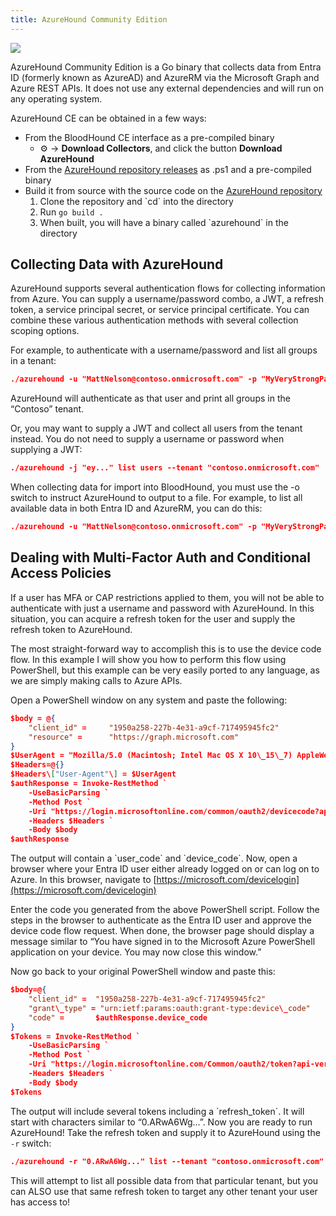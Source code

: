 ```yaml
---
title: AzureHound Community Edition
---
```


<Frame>
  <img src="/hc/article_attachments/18246479746331.png"/>
</Frame>

AzureHound Community Edition is a Go binary that collects data from Entra ID (formerly known as AzureAD) and AzureRM via the Microsoft Graph and Azure REST APIs. It does not use any external dependencies and will run on any operating system.

AzureHound CE can be obtained in a few ways:

* From the BloodHound CE interface as a pre-compiled binary
    * ⚙️ → **Download Collectors**, and click the button **Download AzureHound**
* From the [AzureHound repository releases](https://github.com/BloodHoundAD/AzureHound/releases) as .ps1 and a pre-compiled binary
* Build it from source with the source code on the [AzureHound repository](https://github.com/BloodHoundAD/AzureHound/)
    1.  Clone the repository and \`cd\` into the directory
    2.  Run `go build .`
    3.  When built, you will have a binary called \`azurehound\` in the directory

## Collecting Data with AzureHound

AzureHound supports several authentication flows for collecting information from Azure. You can supply a username/password combo, a JWT, a refresh token, a service principal secret, or service principal certificate. You can combine these various authentication methods with several collection scoping options.

For example, to authenticate with a username/password and list all groups in a tenant:
```json
./azurehound -u "MattNelson@contoso.onmicrosoft.com" -p "MyVeryStrongPassword" list groups --tenant "contoso.onmicrosoft.com"
```
AzureHound will authenticate as that user and print all groups in the “Contoso” tenant.

Or, you may want to supply a JWT and collect all users from the tenant instead. You do not need to supply a username or password when supplying a JWT:
```json
./azurehound -j "ey..." list users --tenant "contoso.onmicrosoft.com"
```
When collecting data for import into BloodHound, you must use the -o switch to instruct AzureHound to output to a file. For example, to list all available data in both Entra ID and AzureRM, you can do this:
```json
./azurehound -u "MattNelson@contoso.onmicrosoft.com" -p "MyVeryStrongPassword" list groups --tenant "contoso.onmicrosoft.com" -o output.json
```
## Dealing with Multi-Factor Auth and Conditional Access Policies

If a user has MFA or CAP restrictions applied to them, you will not be able to authenticate with just a username and password with AzureHound. In this situation, you can acquire a refresh token for the user and supply the refresh token to AzureHound.

The most straight-forward way to accomplish this is to use the device code flow. In this example I will show you how to perform this flow using PowerShell, but this example can be very easily ported to any language, as we are simply making calls to Azure APIs.

Open a PowerShell window on any system and paste the following:
```json
$body = @{
    "client_id" =     "1950a258-227b-4e31-a9cf-717495945fc2"
    "resource" =      "https://graph.microsoft.com"
}
$UserAgent = "Mozilla/5.0 (Macintosh; Intel Mac OS X 10\_15\_7) AppleWebKit/537.36 (KHTML, like Gecko) Chrome/103.0.0.0 Safari/537.36"
$Headers=@{}
$Headers\["User-Agent"\] = $UserAgent
$authResponse = Invoke-RestMethod `
    -UseBasicParsing `
    -Method Post `
    -Uri "https://login.microsoftonline.com/common/oauth2/devicecode?api-version=1.0" `
    -Headers $Headers `
    -Body $body
$authResponse
```
The output will contain a \`user\_code\` and \`device\_code\`. Now, open a browser where your Entra ID user either already logged on or can log on to Azure. In this browser, navigate to [https://microsoft.com/devicelogin](https://microsoft.com/devicelogin)

Enter the code you generated from the above PowerShell script. Follow the steps in the browser to authenticate as the Entra ID user and approve the device code flow request. When done, the browser page should display a message similar to “You have signed in to the Microsoft Azure PowerShell application on your device. You may now close this window.”

Now go back to your original PowerShell window and paste this:
```json
$body=@{
    "client_id" =  "1950a258-227b-4e31-a9cf-717495945fc2"
    "grant\_type" = "urn:ietf:params:oauth:grant-type:device\_code"
    "code" =       $authResponse.device_code
}
$Tokens = Invoke-RestMethod `
    -UseBasicParsing `
    -Method Post `
    -Uri "https://login.microsoftonline.com/Common/oauth2/token?api-version=1.0" `
    -Headers $Headers `
    -Body $body
$Tokens
```
The output will include several tokens including a \`refresh_token\`. It will start with characters similar to “0.ARwA6Wg…”. Now you are ready to run AzureHound! Take the refresh token and supply it to AzureHound using the `-r` switch:
```json
./azurehound -r "0.ARwA6Wg..." list --tenant "contoso.onmicrosoft.com" -o output.json
```
This will attempt to list all possible data from that particular tenant, but you can ALSO use that same refresh token to target any other tenant your user has access to!

